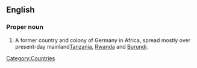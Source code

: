 ==English==
{{wikipedia}}
===Proper noun===
{{en-proper noun|sg=[[German]] [[East]] [[Africa]]}}

# A former country and colony of Germany in Africa, spread mostly over present-day mainland[[Tanzania]], [[Rwanda]] and [[Burundi]].

[[Category:Countries]]